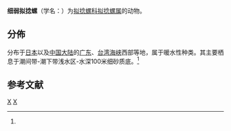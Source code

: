 {{Speciesbox
 | taxon = Acteocina exilis
 | display_parents = 5
 | authority = (Dunker, 1859){{r|id10603|Dunker 1859}}
 | synonyms_ref = {{r|WoRMS_718715}}
 | synonyms =
* ''[[Bulla|Bulla]] exilis'' {{small|Dunker, 1860}}（原來組合）
* ''[[Tornatina|Tornatina]] exilis'' {{small|(Dunker, 1860)}}
}}

'''细弱拟捻螺'''（学名：{{lang|la|''Acteocina exilis''}}）为[[拟捻螺科|拟捻螺科]][[拟捻螺属|拟捻螺属]]的动物{{r|id10603}}。

==分佈==
分布于[[日本|日本]]以及[[中国大陆|中国大陆]]的[[广东|广东]]、[[台湾海峡|台湾海峡]]西部等地{{r|id10603}}，属于暖水性种类。其主要栖息于潮间带-潮下带浅水区-水深100米细砂质底。<ref name='id10603'/>

==参考文献==
{{reflist|refs=
<ref name="Dunker 1859">{{cite journal
 |last=Dunker |first=? |year=1859
 |title=?
 |journal=Zertschrift fur Malakozoologische Blatter
 |volume=6 |pages=25, pl.14 |language=de }}</ref>
<ref name='id10603'>{{cite web
 |url=http://www.bioinfo.cn/db05/BjdwSpecies.php?action=view&id=10603 | deadurl=yes
 |archiveurl=https://web.archive.org/web/20160305083917/http://www.bioinfo.cn/db05/BjdwSpecies.php?action=view&id=10603
 | title = 细弱拟捻螺 | work = 《[[中国动物物种编目数据库|中国动物物种编目数据库]]》 
 | publisher = 中国科学院微生物研究所 | author = 中国科学院动物研究所 
 | accessdate =2009-04-28| archivedate =2016-03-05}}</ref>
<ref name="WoRMS_718715">{{WoRMS |id=718715
 | title=''Acteocina exilis'' (Dunker, 1859)
 | access-date=2018-02-18 }}</ref>
}}

{{Taxonbar}}
[[Category:拟捻螺属|X]]
[[Category:_1859年描述的动物|X]]
